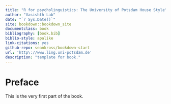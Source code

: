 ```yaml
--- 
title: "R for psycholinguistics: The University of Potsdam House Style"
author: "Vasishth Lab"
date: "`r Sys.Date()`"
site: bookdown::bookdown_site
documentclass: book
bibliography: [book.bib]
biblio-style: apalike
link-citations: yes
github-repo: seankross/bookdown-start
url: 'http\://www.ling.uni-potsdam.de'
description: "template for book."
---
```


# Preface {-}

This is the very first part of the book.

